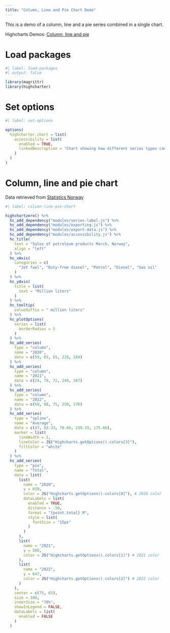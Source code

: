 ```yaml
---
title: "Column, Line and Pie Chart Demo"
---
```


This is a demo of a column, line and a pie series combined in a single chart.

Highcharts Demos: [Column, line and pie](https://www.highcharts.com/demo/combo)

# Load packages

```r
#| label: load-packages
#| output: false

library(magrittr)
library(highcharter)
```

# Set options

```r
#| label: set-options

options(
  highcharter.chart = list(
    accessibility = list(
      enabled = TRUE,
      linkedDescription = "Chart showing how different series types can be combined in a single chart. The chart is using a set of column series, overlaid by a line and a pie series. The line is illustrating the column averages, while the pie is illustrating the column totals."
    )
  )
)
```

# Column, line and pie chart

Data retrieved from [Statistics Norway](https://www.ssb.no/energi-og-industri/olje-og-gass/statistikk/sal-av-petroleumsprodukt/artikler/auka-sal-av-petroleumsprodukt-til-vegtrafikk)

```r
#| label: column-line-pie-chart

highchartzero() %>% 
  hc_add_dependency("modules/series-label.js") %>% 
  hc_add_dependency("modules/exporting.js") %>% 
  hc_add_dependency("modules/export-data.js") %>% 
  hc_add_dependency("modules/accessibility.js") %>% 
  hc_title(
    text = "Sales of petroleum products March, Norway",
    align = "left"
  ) %>% 
  hc_xAxis(
    categories = c(
      "Jet fuel", "Duty-free diesel", "Petrol", "Diesel", "Gas oil"
    )
  ) %>% 
  hc_yAxis(
    title = list(
      text = "Million liters"
    )
  ) %>% 
  hc_tooltip(
    valueSuffix = " million liters"
  ) %>% 
  hc_plotOptions(
    series = list(
      borderRadius = 5
    )
  ) %>% 
  hc_add_series(
    type = "column",
    name = "2020",
    data = c(59, 83, 65, 228, 184)
  ) %>% 
  hc_add_series(
    type = "column",
    name = "2021",
    data = c(24, 79, 72, 240, 167)
  ) %>% 
  hc_add_series(
    type = "column",
    name = "2022",
    data = c(58, 88, 75, 250, 176)
  ) %>% 
  hc_add_series(
    type = "spline",
    name = "Average",
    data = c(47, 83.33, 70.66, 239.33, 175.66),
    marker = list(
      lineWidth = 2,
      lineColor = JS("Highcharts.getOptions().colors[3]"),
      fillColor = "white"
    )
  ) %>% 
  hc_add_series(
    type = "pie",
    name = "Total",
    data = list(
      list(
        name = "2020",
        y = 619,
        color = JS("Highcharts.getOptions().colors[0]"), # 2020 color
        dataLabels = list(
          enabled = TRUE,
          distance = -50,
          format = "{point.total} M",
          style = list(
            fontSize = "15px"
          )
        )
      ),
      list(
        name = "2021",
        y = 586,
        color = JS("Highcharts.getOptions().colors[1]") # 2021 color
      ),
      list(
        name = "2022",
        y = 647,
        color = JS("Highcharts.getOptions().colors[2]") # 2022 color
      )
    ),
    center = c(75, 65),
    size = 100,
    innerSize = "70%",
    showInLegend = FALSE,
    dataLabels = list(
      enabled = FALSE
    )
  )
```
